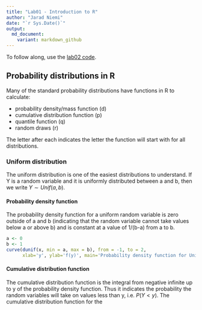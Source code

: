 ```yaml
---
title: "Lab01 - Introduction to R"
author: "Jarad Niemi"
date: "`r Sys.Date()`"
output:
  md_document:
    variant: markdown_github
---
```



To follow along, use the [lab02 code](lab02.R).

## Probability distributions in R

Many of the standard probability distributions have functions in R to calculate:

 - probability density/mass function (d)
 - cumulative distribution function (p)
 - quantile function (q)
 - random draws (r)
 
The letter after each indicates the letter the function will start with for 
all distributions.
 
### Uniform distribution
 
The uniform distribution is one of the easiest distributions to understand. 
If Y is a random variable and it is uniformly distributed between a and b, 
then we write $Y \sim Unif(a,b)$. 
 
#### Probability density function
 
The probability density function for a uniform random variable is zero outside
of a and b (indicating that the random variable cannot take values below a
or above b) and is constant at a value of 1/(b-a) from a to b. 
 
```r
a <- 0
b <- 1
curve(dunif(x, min = a, max = b), from = -1, to = 2,
      xlab='y', ylab='f(y)', main='Probability density function for Unif(0,1)')
```
 
#### Cumulative distribution function
 
The cumulative distribution function is the integral from negative infinite 
up to y of the probability density function. 
Thus it indicates the probability the random variables will take on values less
than y, i.e. $P(Y<y)$. 
The cumulative distribution function for the 
 